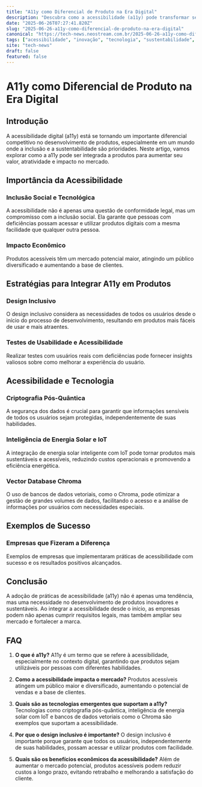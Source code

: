 ```yaml
---
title: "A11y como Diferencial de Produto na Era Digital"
description: "Descubra como a acessibilidade (a11y) pode transformar seu produto em um diferencial competitivo, integrando inovação e sustentabilidade."
date: "2025-06-26T07:27:41.820Z"
slug: "2025-06-26-a11y-como-diferencial-de-produto-na-era-digital"
canonical: "https://tech-news.neostream.com.br/2025-06-26-a11y-como-diferencial-de-produto-na-era-digital"
tags: ["acessibilidade", "inovação", "tecnologia", "sustentabilidade", "produtos"]
site: "tech-news"
draft: false
featured: false
---
```


# A11y como Diferencial de Produto na Era Digital

## Introdução

A acessibilidade digital (a11y) está se tornando um importante diferencial competitivo no desenvolvimento de produtos, especialmente em um mundo onde a inclusão e a sustentabilidade são prioridades. Neste artigo, vamos explorar como a a11y pode ser integrada a produtos para aumentar seu valor, atratividade e impacto no mercado.

## Importância da Acessibilidade

### Inclusão Social e Tecnológica

A acessibilidade não é apenas uma questão de conformidade legal, mas um compromisso com a inclusão social. Ela garante que pessoas com deficiências possam acessar e utilizar produtos digitais com a mesma facilidade que qualquer outra pessoa.

### Impacto Econômico

Produtos acessíveis têm um mercado potencial maior, atingindo um público diversificado e aumentando a base de clientes.

## Estratégias para Integrar A11y em Produtos

### Design Inclusivo

O design inclusivo considera as necessidades de todos os usuários desde o início do processo de desenvolvimento, resultando em produtos mais fáceis de usar e mais atraentes.

### Testes de Usabilidade e Acessibilidade

Realizar testes com usuários reais com deficiências pode fornecer insights valiosos sobre como melhorar a experiência do usuário.

## Acessibilidade e Tecnologia

### Criptografia Pós-Quântica

A segurança dos dados é crucial para garantir que informações sensíveis de todos os usuários sejam protegidas, independentemente de suas habilidades.

### Inteligência de Energia Solar e IoT

A integração de energia solar inteligente com IoT pode tornar produtos mais sustentáveis e acessíveis, reduzindo custos operacionais e promovendo a eficiência energética.

### Vector Database Chroma

O uso de bancos de dados vetoriais, como o Chroma, pode otimizar a gestão de grandes volumes de dados, facilitando o acesso e a análise de informações por usuários com necessidades especiais.

## Exemplos de Sucesso

### Empresas que Fizeram a Diferença

Exemplos de empresas que implementaram práticas de acessibilidade com sucesso e os resultados positivos alcançados.

## Conclusão

A adoção de práticas de acessibilidade (a11y) não é apenas uma tendência, mas uma necessidade no desenvolvimento de produtos inovadores e sustentáveis. Ao integrar a acessibilidade desde o início, as empresas podem não apenas cumprir requisitos legais, mas também ampliar seu mercado e fortalecer a marca.

## FAQ

1. **O que é a11y?**
   A11y é um termo que se refere à acessibilidade, especialmente no contexto digital, garantindo que produtos sejam utilizáveis por pessoas com diferentes habilidades.

2. **Como a acessibilidade impacta o mercado?**
   Produtos acessíveis atingem um público maior e diversificado, aumentando o potencial de vendas e a base de clientes.

3. **Quais são as tecnologias emergentes que suportam a a11y?**
   Tecnologias como criptografia pós-quântica, inteligência de energia solar com IoT e bancos de dados vetoriais como o Chroma são exemplos que suportam a acessibilidade.

4. **Por que o design inclusivo é importante?**
   O design inclusivo é importante porque garante que todos os usuários, independentemente de suas habilidades, possam acessar e utilizar produtos com facilidade.

5. **Quais são os benefícios econômicos da acessibilidade?**
   Além de aumentar o mercado potencial, produtos acessíveis podem reduzir custos a longo prazo, evitando retrabalho e melhorando a satisfação do cliente.